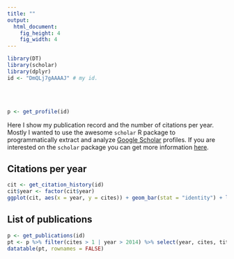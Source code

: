 ```yaml
---
title: ""
output: 
  html_document: 
    fig_height: 4
    fig_width: 4
---
```


```r
library(DT)
library(scholar)
library(dplyr)
id <- "DmQLj7gAAAAJ" # my id.
```

<br><br>
```r
p <- get_profile(id)
```

Here I show my publication record and the number of citations per year. Mostly I wanted to use the awesome `scholar` R package to programmatically extract and analyze [Google Scholar](http://scholar.google.com) profiles. If you are interested on the `scholar` package you can get more information [here](https://github.com/jkeirstead/scholar).


## Citations per year

```r
cit <- get_citation_history(id)
cit$year <- factor(cit$year)
ggplot(cit, aes(x = year, y = cites)) + geom_bar(stat = "identity") + labs(y = "count") 
```

## List of publications

```r
p <- get_publications(id)
pt <- p %>% filter(cites > 1 | year > 2014) %>% select(year, cites, title, journal, author) %>% arrange(desc(year))
datatable(pt, rownames = FALSE)
```

